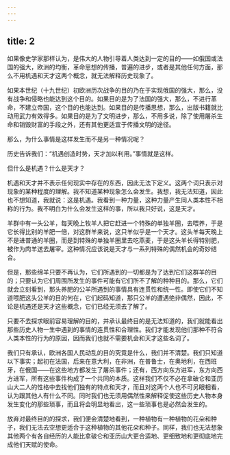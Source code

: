 ```yaml
---
---
---
```

title: 2
---





如果像史学家那样认为，是伟大的人物引导着人类达到一定的目的——如俄国或法国的强大，欧洲的均衡，革命思想的传播，普遍的进步，或者是其他任何方面，那么不用机遇和天才这两个概念，就无法解释历史现象了。

如果本世纪（十九世纪）初欧洲历次战争的目的乃在于实现俄国的强大，那么，没有战争和侵略也能达到这个目的。如果目的是为了法国的强大，那么，不进行革命，不建立帝国，这个目的也能达到。如果目的是传播思想，那么，出版书籍就比动用武力有效得多。如果目的是为了文明进步，那么，不用多说，除了使用屠杀生命和销毁财富的手段之外，还有其他更适宜于传播文明的途径。

那么，为什么事情是这样发生而不是另一种情况呢？

历史告诉我们：“机遇创造时势，天才加以利用。”事情就是这样。

但什么是机遇？什么是天才？

机遇和天才并不表示任何现实中存在的东西，因此无法下定义。这两个词只表示对现象的某种程度的理解。我不知道某种现象怎么会发生。我想，我无法知道，因此也不想知道，我就说：这是机遇。我看到一种力量，这种力量产生同人类本性不相称的行为。我不明白为什么会发生这样的事，所以我只好说，这是天才。

羊群中有一头公羊，每天晚上牧羊人把它赶进一个特殊的单独羊圈，去喂养，于是它长得比别的羊肥一倍，对这群羊来说，这只羊似乎是一个天才。这头羊每天晚上不是进普通的羊圈，而是到特殊的单独羊圈里去吃燕麦，于是这头羊长得特别肥，被作为肉羊送去屠宰。这种情况应该说是天才与一系列特殊的偶然机会的奇妙结合。

但是，那些绵羊只要不再认为，它们所遇到的一切都是为了达到它们这群羊的目的；只要认为它们周围所发生的事件可能有它们所不了解的种种目的。那么，它们就会立刻看到，那头养肥的公羊所遇到的事情具有连贯性和统一性。即使它们不知道喂肥这头公羊的目的何在，它们起码知道，那只公羊的遭遇绝非偶然，因此，不论是机遇还是天才这些概念，它们已经无须去了解了。

只要不去探求眼前容易理解的目的，并承认最终目的是无法知道的，我们就能看出那些历史人物一生中遇到的事情的连贯性和合理性。我们才能发现他们那种不符合人类本性的行为的原因，因而我们也就不需要机会和天才这些名词了。

我们只有承认，欧洲各国人民动乱的目的究竟是什么，我们并不清楚。我们只知道以下事实；起初在法国，后来在意大利，在非洲，在普鲁士，在奥地利，在西班牙，在俄国——在这些地方都发生了屠杀事件；还有，西方向东方进军，东方向西方进军，所有这些事件构成了一个共同的本质。这样我们不仅不必在拿破仑和亚历山大二人的性格中去找他们独有的特点和天才，而且对这两个人也不可另眼相看，认为跟其他人有什么不同。同时我们也无须用偶然性来解释促使这些历史人物本身发生变化的那些琐事，而且将会明显地看出，这一些琐事也是必然会发生的。

放弃对最终目的的探求，我们便会清楚地看到，一种植物有一种植物的花朵和种子，我们无法去空想更适合于这种植物的其他花朵和种子。同样，我们也无法想象其他两个有各自经历的人能比拿破仑和亚历山大更合适地、更细致地和更彻底地完成他们天赋的使命。